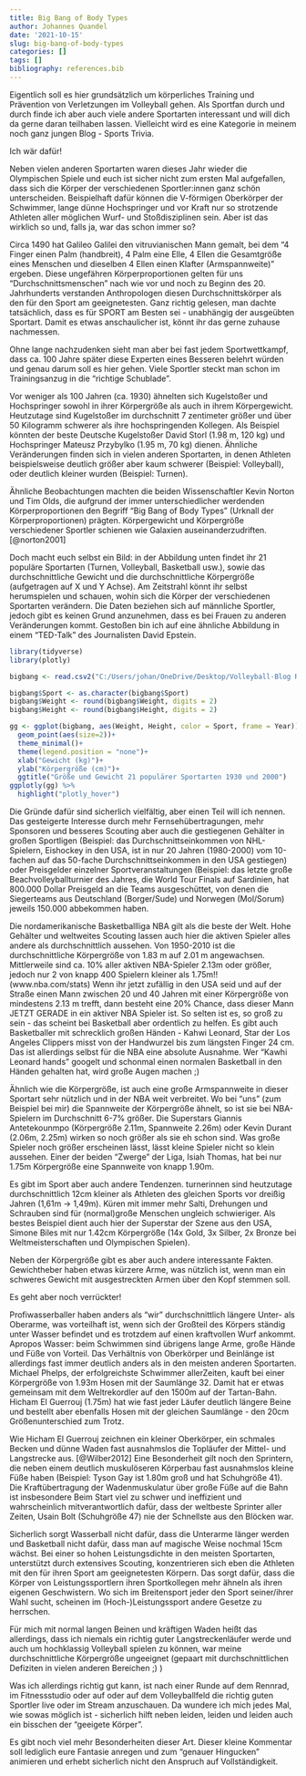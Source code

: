 ```yaml
---
title: Big Bang of Body Types
author: Johannes Quandel
date: '2021-10-15'
slug: big-bang-of-body-types
categories: []
tags: []
bibliography: references.bib
---
```


Eigentlich soll es hier grundsätzlich um körperliches Training und Prävention von Verletzungen im Volleyball gehen. Als Sportfan durch und durch finde ich aber auch viele andere Sportarten interessant und will dich da gerne daran teilhaben lassen. Vielleicht wird es eine Kategorie in meinem noch ganz jungen Blog - Sports Trivia.

Ich wär dafür!

Neben vielen anderen Sportarten waren dieses Jahr wieder die Olympischen Spiele und euch ist sicher nicht zum ersten Mal aufgefallen, dass sich die Körper der verschiedenen Sportler:innen ganz schön unterscheiden. Beispielhaft dafür können die V-förmigen Oberkörper der Schwimmer, lange dünne Hochspringer und vor Kraft nur so strotzende Athleten aller möglichen Wurf- und Stoßdisziplinen sein. Aber ist das wirklich so und, falls ja, war das schon immer so?

Circa 1490 hat Galileo Galilei den vitruvianischen Mann gemalt, bei dem "4 Finger einen Palm (handbreit), 4 Palm eine Elle, 4 Ellen die Gesamtgröße eines Menschen und dieselben 4 Ellen einen Klafter (Armspannweite)" ergeben. Diese ungefähren Körperproportionen gelten für uns "Durchschnittsmenschen" nach wie vor und noch zu Beginn des 20. Jahrhunderts verstanden Anthropologen diesen Durchschnittskörper als den für den Sport am geeignetesten. Ganz richtig gelesen, man dachte tatsächlich, dass es für SPORT am Besten sei - unabhängig der ausgeübten Sportart. Damit es etwas anschaulicher ist, könnt ihr das gerne zuhause nachmessen.

Ohne lange nachzudenken sieht man aber bei fast jedem Sportwettkampf, dass ca. 100 Jahre später diese Experten eines Besseren belehrt würden und genau darum soll es hier gehen. Viele Sportler steckt man schon im Trainingsanzug in die "richtige Schublade".

Vor weniger als 100 Jahren (ca. 1930) ähnelten sich Kugelstoßer und Hochspringer sowohl in ihrer Körpergröße als auch in ihrem Körpergewicht. Heutzutage sind Kugelstoßer im durchschnitt 7 zentimeter größer und über 50 Kilogramm schwerer als ihre hochspringenden Kollegen. Als Beispiel könnten der beste Deutsche Kugelstoßer David Storl (1.98 m, 120 kg) und Hochspringer Mateusz Przybylko (1.95 m, 70 kg) dienen. Ähnliche Veränderungen finden sich in vielen anderen Sportarten, in denen Athleten beispielsweise deutlich größer aber kaum schwerer (Beispiel: Volleyball), oder deutlich kleiner wurden (Beispiel: Turnen).

Ähnliche Beobachtungen machten die beiden Wissenschaftler Kevin Norton und Tim Olds, die aufgrund der immer unterschiedlicher werdenden Körperproportionen den Begriff "Big Bang of Body Types" (Urknall der Körperproportionen) prägten. Körpergewicht und Körpergröße verschiedener Sportler schienen wie Galaxien auseinanderzudriften. [@norton2001]

Doch macht euch selbst ein Bild: in der Abbildung unten findet ihr 21 populäre Sportarten (Turnen, Volleyball, Basketball usw.), sowie das durchschnittliche Gewicht und die durchschnittliche Körpergröße (aufgetragen auf X und Y Achse). Am Zeitstrahl könnt ihr selbst herumspielen und schauen, wohin sich die Körper der verschiedenen Sportarten verändern. Die Daten beziehen sich auf männliche Sportler, jedoch gibt es keinen Grund anzunehmen, dass es bei Frauen zu anderen Veränderungen kommt. Gestoßen bin ich auf eine ähnliche Abbildung in einem "TED-Talk" des Journalisten David Epstein.

```r
library(tidyverse)
library(plotly)

bigbang <- read.csv2("C:/Users/johan/OneDrive/Desktop/Volleyball-Blog R/theBlock/content/post/2021-10-15-big-bang-of-body-types/bigbang.csv")

bigbang$Sport <- as.character(bigbang$Sport)
bigbang$Weight <- round(bigbang$Weight, digits = 2)
bigbang$Height <- round(bigbang$Height, digits = 2)

gg <- ggplot(bigbang, aes(Weight, Height, color = Sport, frame = Year)) +
  geom_point(aes(size=2))+
  theme_minimal()+
  theme(legend.position = "none")+
  xlab("Gewicht (kg)")+
  ylab("Körpergröße (cm)")+
  ggtitle("Größe und Gewicht 21 populärer Sportarten 1930 und 2000")
ggplotly(gg) %>% 
  highlight("plotly_hover")
```

Die Gründe dafür sind sicherlich vielfältig, aber einen Teil will ich nennen. Das gesteigerte Interesse durch mehr Fernsehübertragungen, mehr Sponsoren und besseres Scouting aber auch die gestiegenen Gehälter in großen Sportligen (Beispiel: das Durchschnittseinkommen von NHL-Spielern, Eishockey in den USA, ist in nur 20 Jahren (1980-2000) vom 10-fachen auf das 50-fache Durchschnittseinkommen in den USA gestiegen) oder Preisgelder einzelner Sportveranstaltungen (Beispiel: das letzte große Beachvolleyballturnier des Jahres, die World Tour Finals auf Sardinien, hat 800.000 Dollar Preisgeld an die Teams ausgeschüttet, von denen die Siegerteams aus Deutschland (Borger/Sude) und Norwegen (Mol/Sorum) jeweils 150.000 abbekommen haben.

Die nordamerikanische Basketballliga NBA gilt als die beste der Welt. Hohe Gehälter und weltweites Scouting lassen auch hier die aktiven Spieler alles andere als durchschnittlich aussehen. Von 1950-2010 ist die durchschnittliche Körpergröße von 1.83 m auf 2.01 m angewachsen. Mittlerweile sind ca. 10% aller aktiven NBA-Spieler 2.13m oder größer, jedoch nur 2 von knapp 400 Spielern kleiner als 1.75m!! (www.nba.com/stats) Wenn ihr jetzt zufällig in den USA seid und auf der Straße einen Mann zwischen 20 und 40 Jahren mit einer Körpergröße von mindestens 2.13 m trefft, dann besteht eine 20% Chance, dass dieser Mann JETZT GERADE in ein aktiver NBA Spieler ist. So selten ist es, so groß zu sein - das scheint bei Basketball aber ordentlich zu helfen. Es gibt auch Basketballer mit schrecklich großen Händen - Kahwi Leonard, Star der Los Angeles Clippers misst von der Handwurzel bis zum längsten Finger 24 cm. Das ist allerdings selbst für die NBA eine absolute Ausnahme. Wer "Kawhi Leonard hands" googelt und schonmal einen normalen Basketball in den Händen gehalten hat, wird große Augen machen ;)

Ähnlich wie die Körpergröße, ist auch eine große Armspannweite in dieser Sportart sehr nützlich und in der NBA weit verbreitet. Wo bei "uns" (zum Beispiel bei mir) die Spannweite der Körpergröße ähnelt, so ist sie bei NBA-Spielern im Durchschnitt 6-7% größer. Die Superstars Giannis Antetekounmpo (Körpergröße 2.11m, Spannweite 2.26m) oder Kevin Durant (2.06m, 2.25m) wirken so noch größer als sie eh schon sind. Was große Spieler noch größer erscheinen lässt, lässt kleine Spieler nicht so klein aussehen. Einer der beiden "Zwerge" der Liga, Isiah Thomas, hat bei nur 1.75m Körpergröße eine Spannweite von knapp 1.90m.

Es gibt im Sport aber auch andere Tendenzen. turnerinnen sind heutzutage durchschnittlich 12cm kleiner als Athleten des gleichen Sports vor dreißig Jahren (1,61m → 1,49m). Küren mit immer mehr Salti, Drehungen und Schrauben sind für (normal)große Menschen ungleich schwieriger. Als bestes Beispiel dient auch hier der Superstar der Szene aus den USA, Simone Biles mit nur 1.42cm Körpergröße (14x Gold, 3x Silber, 2x Bronze bei Weltmeisterschaften und Olympischen Spielen).

Neben der Körpergröße gibt es aber auch andere interessante Fakten. Gewichtheber haben etwas kürzere Arme, was nützlich ist, wenn man ein schweres Gewicht mit ausgestreckten Armen über den Kopf stemmen soll.

Es geht aber noch verrückter!

Profiwasserballer haben anders als "wir" durchschnittlich längere Unter- als Oberarme, was vorteilhaft ist, wenn sich der Großteil des Körpers ständig unter Wasser befindet und es trotzdem auf einen kraftvollen Wurf ankommt. Apropos Wasser: beim Schwimmen sind übrigens lange Arme, große Hände und Füße von Vorteil. Das Verhältnis von Oberkörper und Beinlänge ist allerdings fast immer deutlich anders als in den meisten anderen Sportarten. Michael Phelps, der erfolgreichste Schwimmer allerZeiten, kauft bei einer Körpergröße von 1.93m Hosen mit der Saumlänge 32. Damit hat er etwas gemeinsam mit dem Weltrekordler auf den 1500m auf der Tartan-Bahn. Hicham El Guerrouj (1.75m) hat wie fast jeder Läufer deutlich längere Beine und bestellt aber ebenfalls Hosen mit der gleichen Saumlänge - den 20cm Größenunterschied zum Trotz.

Wie Hicham El Guerrouj zeichnen ein kleiner Oberkörper, ein schmales Becken und dünne Waden fast ausnahmslos die Topläufer der Mittel- und Langstrecke aus. [@Wilber2012] Eine Besonderheit gilt noch den Sprintern, die neben einem deutlich muskulöseren Körperbau fast ausnahmslos kleine Füße haben (Beispiel: Tyson Gay ist 1.80m groß und hat Schuhgröße 41). Die Kraftübertragung der Wadenmuskulatur über große Füße auf die Bahn ist insbesondere Beim Start viel zu schwer und ineffizient und wahrscheinlich mitverantwortlich dafür, dass der weltbeste Sprinter aller Zeiten, Usain Bolt (Schuhgröße 47) nie der Schnellste aus den Blöcken war.

Sicherlich sorgt Wasserball nicht dafür, dass die Unterarme länger werden und Basketball nicht dafür, dass man auf magische Weise nochmal 15cm wächst. Bei einer so hohen Leistungsdichte in den meisten Sportarten, unterstützt durch extensives Scouting, konzentrieren sich eben die Athleten mit den für ihren Sport am geeignetesten Körpern. Das sorgt dafür, dass die Körper von Leistungssportlern ihren Sportkollegen mehr ähneln als ihren eigenen Geschwistern. Wo sich im Breitensport jeder den Sport seiner/ihrer Wahl sucht, scheinen im (Hoch-)Leistungssport andere Gesetze zu herrschen.

Für mich mit normal langen Beinen und kräftigen Waden heißt das allerdings, dass ich niemals ein richtig guter Langstreckenläufer werde und auch um hochklassig Volleyball spielen zu können, war meine durchschnittliche Körpergröße ungeeignet (gepaart mit durchschnittlichen Defiziten in vielen anderen Bereichen ;) )

Was ich allerdings richtig gut kann, ist nach einer Runde auf dem Rennrad, im Fitnessstudio oder auf oder auf dem Volleyballfeld die richtig guten Sportler live oder im Stream anzuschauen. Da wundere ich mich jedes Mal, wie sowas möglich ist - sicherlich hilft neben leiden, leiden und leiden auch ein bisschen der "geeigete Körper".

Es gibt noch viel mehr Besonderheiten dieser Art. Dieser kleine Kommentar soll lediglich eure Fantasie anregen und zum "genauer Hingucken" animieren und erhebt sicherlich nicht den Anspruch auf Vollständigkeit.
